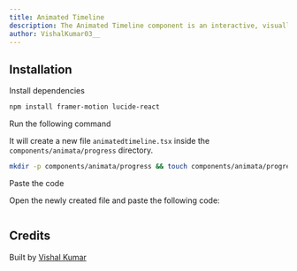```yaml
---
title: Animated Timeline
description: The Animated Timeline component is an interactive, visually appealing timeline that responds to user interaction. Built with Framer Motion and React, this component highlights key events or milestones in a vertical timeline structure.When a user hovers over a specific timeline item, the associated circular dot and all previous dots in the sequence turn green, indicating progression. The dot size also enlarges slightly, enhancing the focus on the current event. The component offers a sleek and smooth animation experience, perfect for showcasing chronological steps, milestones, or achievements in an engaging and user-friendly manner.This component is highly customizable, allowing easy modifications to the timeline content and styling, making it suitable for diverse applications such as resumes, project timelines, or product roadmaps.
author: VishalKumar03__
---
```


<ComponentPreview name="progress-animatedtimeline--docs" />

## Installation

<Steps>
<Step>Install dependencies</Step>

```bash
npm install framer-motion lucide-react
```

<Step>Run the following command</Step>

It will create a new file `animatedtimeline.tsx` inside the `components/animata/progress` directory.

```bash
mkdir -p components/animata/progress && touch components/animata/progress/animatedtimeline.tsx
```

<Step>Paste the code</Step>

Open the newly created file and paste the following code:

```jsx file=<rootDir>/animata/progress/animatedtimeline.tsx

```

</Steps>

## Credits

Built by [Vishal Kumar](https://github.com/vishal-kumar3)

